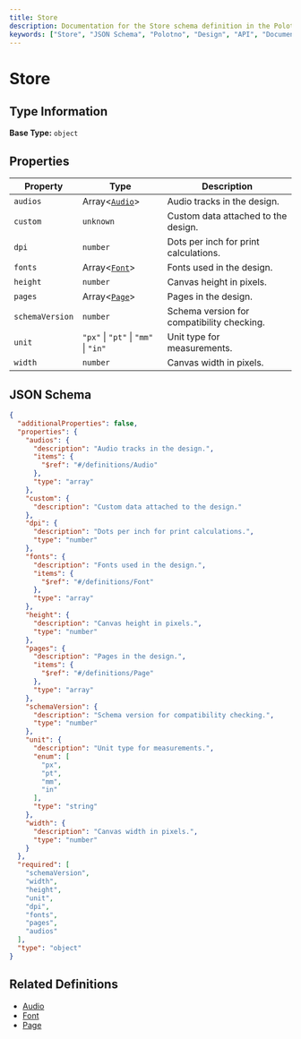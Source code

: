 ```yaml
---
title: Store
description: Documentation for the Store schema definition in the Polotno Design JSON Schema.
keywords: ["Store", "JSON Schema", "Polotno", "Design", "API", "Documentation"]
---
```


# Store



## Type Information

**Base Type:** `object`



## Properties


| Property | Type | Description |
|----------|------|----------|
| `audios` | Array\<[`Audio`](./audio)\> | Audio tracks in the design. |
| `custom` | `unknown` | Custom data attached to the design. |
| `dpi` | `number` | Dots per inch for print calculations. |
| `fonts` | Array\<[`Font`](./font)\> | Fonts used in the design. |
| `height` | `number` | Canvas height in pixels. |
| `pages` | Array\<[`Page`](./page)\> | Pages in the design. |
| `schemaVersion` | `number` | Schema version for compatibility checking. |
| `unit` | `"px"` \| `"pt"` \| `"mm"` \| `"in"` | Unit type for measurements. |
| `width` | `number` | Canvas width in pixels. |



## JSON Schema

```json
{
  "additionalProperties": false,
  "properties": {
    "audios": {
      "description": "Audio tracks in the design.",
      "items": {
        "$ref": "#/definitions/Audio"
      },
      "type": "array"
    },
    "custom": {
      "description": "Custom data attached to the design."
    },
    "dpi": {
      "description": "Dots per inch for print calculations.",
      "type": "number"
    },
    "fonts": {
      "description": "Fonts used in the design.",
      "items": {
        "$ref": "#/definitions/Font"
      },
      "type": "array"
    },
    "height": {
      "description": "Canvas height in pixels.",
      "type": "number"
    },
    "pages": {
      "description": "Pages in the design.",
      "items": {
        "$ref": "#/definitions/Page"
      },
      "type": "array"
    },
    "schemaVersion": {
      "description": "Schema version for compatibility checking.",
      "type": "number"
    },
    "unit": {
      "description": "Unit type for measurements.",
      "enum": [
        "px",
        "pt",
        "mm",
        "in"
      ],
      "type": "string"
    },
    "width": {
      "description": "Canvas width in pixels.",
      "type": "number"
    }
  },
  "required": [
    "schemaVersion",
    "width",
    "height",
    "unit",
    "dpi",
    "fonts",
    "pages",
    "audios"
  ],
  "type": "object"
}
```

## Related Definitions

- [Audio](./audio)
- [Font](./font)
- [Page](./page)
